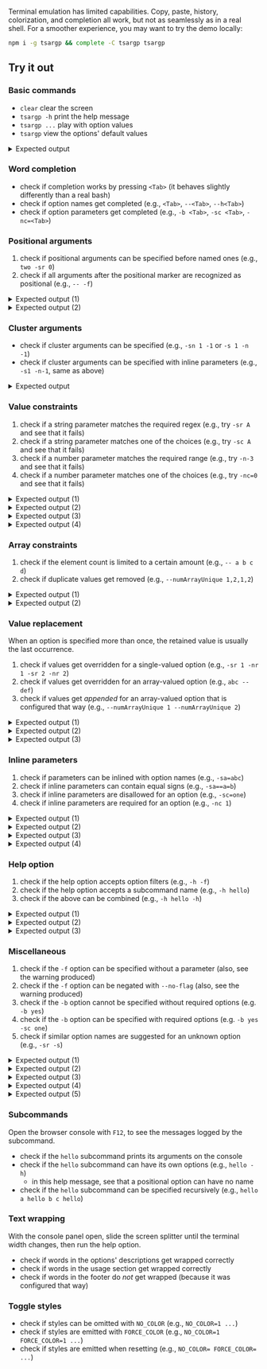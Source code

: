

<Demo />

<Callout type="info">

Terminal emulation has limited capabilities. Copy, paste, history, colorization, and completion all work, but not as seamlessly as in a real shell. For a smoother experience, you may want to try the demo locally:

```sh copy
npm i -g tsargp && complete -C tsargp tsargp
```

</Callout>

## Try it out

### Basic commands

- `clear` clear the screen
- `tsargp -h` print the help message
- `tsargp ...` play with option values
- `tsargp` view the options' default values

<details>
  <summary>Expected output</summary>
{/* cSpell:disable */}

```ansi
{
  [0mboolean[2m:[0m [0m[33mfalse[0m[0m[2m,[0m
  [0mstrRegex[2m:[0m [0m[32m[0m[32m"123456789"[0m[0m[0m[2m,[0m
  [0mnumRange[2m:[0m [0m[33m-1.23[0m[0m[2m,[0m
  [0mstrArray[2m:[0m [ [0m[32m"one"[0m[0m ][0m[2m,[0m
  [0mnumArray[2m:[0m [ [0m[33m1[0m[0m[2m,[0m [0m[33m2[0m ][0m[2m,[0m
}
```

{/* cSpell:enable */}

</details>

### Word completion

- check if completion works by pressing `<Tab>` (it behaves slightly differently than a real bash)
- check if option names get completed (e.g., `<Tab>`, `--<Tab>`, `--h<Tab>`)
- check if option parameters get completed (e.g., `-b <Tab>`, `-sc <Tab>`, `-nc=<Tab>`)

### Positional arguments

1. check if positional arguments can be specified before named ones (e.g., `two -sr 0`)
2. check if all arguments after the positional marker are recognized as positional (e.g., `-- -f`)

<details>
  <summary>Expected output (1)</summary>
{/* cSpell:disable */}

```ansi
{
  [90m...[0m
  [0mstrRegex[2m:[0m [0m[32m[0m[32m"0"[0m[0m[0m[2m,[0m
  [0mstrArrayLimit[2m:[0m [ [0m[32m"two"[0m[0m ][0m[2m,[0m
  [90m...[0m
}
```

{/* cSpell:enable */}

</details>
<details>
  <summary>Expected output (2)</summary>
{/* cSpell:disable */}

```ansi
{
  [90m...[0m
  [0mstrArrayLimit[2m:[0m [ [0m[32m"-f"[0m[0m ][0m[2m,[0m
  [90m...[0m
}
```

{/* cSpell:enable */}

</details>

### Cluster arguments

- check if cluster arguments can be specified (e.g., `-sn 1 -1` or `-s 1 -n -1`)
- check if cluster arguments can be specified with inline parameters (e.g., `-s1 -n-1`, same as above)

<details>
  <summary>Expected output</summary>
{/* cSpell:disable */}

```ansi
{
  [0mstrRegex[2m:[0m [0m[32m[0m[32m"1"[0m[0m[0m[2m,[0m
  [0mnumRange[2m:[0m [0m[33m-1[0m[0m[2m,[0m
}
```

{/* cSpell:enable */}

</details>

### Value constraints

1. check if a string parameter matches the required regex (e.g., try `-sr A` and see that it fails)
2. check if a string parameter matches one of the choices (e.g., try `-sc A` and see that it fails)
3. check if a number parameter matches the required range (e.g., try `-n-3` and see that it fails)
4. check if a number parameter matches one of the choices (e.g., try `-nc=0` and see that it fails)

<details>
  <summary>Expected output (1)</summary>
{/* cSpell:disable */}

```ansi
[0m[31m[39mInvalid parameter to [35m-sr[0m[39m: [32m'A'[0m[39m. Value must match the regex [31m/^\d+$/[0m[39m.
```

{/* cSpell:enable */}

</details>
<details>
  <summary>Expected output (2)</summary>
{/* cSpell:disable */}

```ansi
[0m[31m[39mInvalid parameter to [35m-sc[0m[39m: [32m'A'[0m[39m. Value must be one of: [32m'one'[0m[39m, [32m'two'[0m[39m.
```

{/* cSpell:enable */}

</details>
<details>
  <summary>Expected output (3)</summary>
{/* cSpell:disable */}

```ansi
[0m[31m[39mInvalid parameter to [35m-nr[0m[39m: [32m'-3'[0m[39m. Value must be within the range [[33m-2[0m[39m, [33mInfinity[0m[39m].
```

{/* cSpell:enable */}

</details>
<details>
  <summary>Expected output (4)</summary>
{/* cSpell:disable */}

```ansi
[0m[31m[39mInvalid parameter to [35m-nc[0m[39m: [32m'0'[0m[39m. Value must be one of: [32m'1'[0m[39m, [32m'2'[0m[39m.
```

{/* cSpell:enable */}

</details>

### Array constraints

1. check if the element count is limited to a certain amount (e.g., `-- a b c d`)
2. check if duplicate values get removed (e.g., `--numArrayUnique 1,2,1,2`)

<details>
  <summary>Expected output (1)</summary>
{/* cSpell:disable */}

```ansi
[0m[31m[39mOption [35m--strArrayLimit[0m[39m has too many values: [33m4[0m[39m. Should have at most [33m3[0m[39m.[0m[0m
```

{/* cSpell:enable */}

</details>
<details>
  <summary>Expected output (2)</summary>
{/* cSpell:disable */}

```ansi
{
  [90m...[0m
  [0mnumArrayUnique[2m:[0m [ [0m[33m1[0m[0m[2m,[0m [0m[33m2[0m ][0m[2m,[0m
  [90m...[0m
}
```

{/* cSpell:enable */}

</details>

### Value replacement

When an option is specified more than once, the retained value is usually the last occurrence.

1. check if values get overridden for a single-valued option (e.g., `-sr 1 -nr 1 -sr 2 -nr 2`)
2. check if values get overridden for an array-valued option (e.g., `abc -- def`)
3. check if values get _appended_ for an array-valued option that is configured that way (e.g., `--numArrayUnique 1 --numArrayUnique 2`)

<details>
  <summary>Expected output (1)</summary>
{/* cSpell:disable */}

```ansi
{
  [90m...[0m
  [0mstrRegex[2m:[0m [0m[32m[0m[32m"2"[0m[0m[0m[2m,[0m
  [0mnumRange[2m:[0m [0m[33m2[0m[0m[2m,[0m
  [90m...[0m
}
```

{/* cSpell:enable */}

</details>
<details>
  <summary>Expected output (2)</summary>
{/* cSpell:disable */}

```ansi
{
  [90m...[0m
  [0mstrArrayLimit[2m:[0m [ [0m[32m"def"[0m[0m ][0m[2m,[0m
  [90m...[0m
}
```

{/* cSpell:enable */}

</details>
<details>
  <summary>Expected output (3)</summary>
{/* cSpell:disable */}

```ansi
{
  [90m...[0m
  [0mnumArrayUnique[2m:[0m [ [0m[33m1[0m[0m[2m,[0m [0m[33m2[0m ][0m[2m,[0m
  [90m...[0m
}
```

{/* cSpell:enable */}

</details>

### Inline parameters

1. check if parameters can be inlined with option names (e.g., `-sa=abc`)
2. check if inline parameters can contain equal signs (e.g., `-sa==a=b`)
3. check if inline parameters are disallowed for an option (e.g., `-sc=one`)
4. check if inline parameters are required for an option (e.g., `-nc 1`)

<details>
  <summary>Expected output (1)</summary>
{/* cSpell:disable */}

```ansi
{
  [90m...[0m
  [0mstrArray[2m:[0m [ [0m[32m"abc"[0m[0m ][0m[2m,[0m
  [90m...[0m
}
```

{/* cSpell:enable */}

</details>
<details>
  <summary>Expected output (2)</summary>
{/* cSpell:disable */}

```ansi
{
  [90m...[0m
  [0mstrArray[2m:[0m [ [0m[32m"=a=b"[0m[0m ][0m[2m,[0m
  [90m...[0m
}
```

{/* cSpell:enable */}

</details>
<details>
  <summary>Expected output (3)</summary>
{/* cSpell:disable */}

```ansi
[0m[31m[39mOption [35m-sc[0m[39m does not accept inline parameters.
```

{/* cSpell:enable */}

</details>
<details>
  <summary>Expected output (4)</summary>
{/* cSpell:disable */}

```ansi
[0m[31m[39mOption [35m-nc[0m[39m requires an inline parameter.
```

{/* cSpell:enable */}

</details>

### Help option

1. check if the help option accepts option filters (e.g., `-h -f`)
2. check if the help option accepts a subcommand name (e.g., `-h hello`)
3. check if the above can be combined (e.g., `-h hello -h`)

<details>
  <summary>Expected output (1)</summary>
{/* cSpell:disable */}

```ansi
[1mArgument parser for TypeScript.[0m

  [39m[38;5;138m-f[0m[39m, [38;5;138m--no-flag[0m[39m       [3;9m[39mA flag option. Deprecated for [39msome reason.[0m

[1mUsage:[0m
  [39mdemo.js[0m [[39m([35m-f[0m[39m|[35m--no-flag[0m[39m)][0m

[90m...[0m
```

{/* cSpell:enable */}

</details>
<details>
  <summary>Expected output (2)</summary>
{/* cSpell:disable */}

```ansi
[1mUsage:[0m

  [39mdemo.js[0m [[39m[90m<param>...[0m[39m] [([35m-h[0m[39m|[35m--help[0m[39m)] [[35mhello[0m[39m [90m...[0m[39m][0m

[1mArguments:[0m

  [39m[90m<param>...[0m[39m              [39mAccepts multiple parameters. Accepts positional arguments. Reads data from
                          standard input. Defaults to [[32m'world'[0m[39m].[0m

[90m...[0m
```

{/* cSpell:enable */}

</details>
<details>
  <summary>Expected output (3)</summary>
{/* cSpell:disable */}

```ansi
[1mUsage:[0m

  [39mdemo.js[0m [[39m([35m-h[0m[39m|[35m--help[0m[39m)][0m

[1mOptions:[0m

  [39m[35m-h[0m[39m, [35m--help[0m[39m    [39m[39mThe help option for the hello command. Prints this help message. Uses the remaining
                arguments as option filter.[0m
```

{/* cSpell:enable */}

</details>

### Miscellaneous

1. check if the `-f` option can be specified without a parameter (also, see the warning produced)
2. check if the `-f` option can be negated with `--no-flag` (also, see the warning produced)
3. check if the `-b` option cannot be specified without required options (e.g. `-b yes`)
4. check if the `-b` option can be specified with required options (e.g. `-b yes -sc one`)
5. check if similar option names are suggested for an unknown option (e.g., `-sr -s`)

<details>
  <summary>Expected output (1)</summary>
{/* cSpell:disable */}

```ansi
[0m[31m[39mOption [35m-f[0m[39m is deprecated and may be removed in future releases.
[0m
{
  [0mflag[2m:[0m [0m[33mtrue[0m[0m[2m,[0m
  [90m...[0m
}
```

{/* cSpell:enable */}

</details>
<details>
  <summary>Expected output (2)</summary>
{/* cSpell:disable */}

```ansi
[0m[31m[39mOption [35m--no-flag[0m[39m is deprecated and may be removed in future releases.
[0m
{
  [0mflag[2m:[0m [0m[33mfalse[0m[0m[2m,[0m
  [90m...[0m
}
```

{/* cSpell:enable */}

</details>
<details>
  <summary>Expected output (3)</summary>
{/* cSpell:disable */}

```ansi
[0m[31m[39mOption [35m-b[0m[39m requires [39m([35m-sc[0m[39m or [35m-sa[0m[39m == [[32m'a'[0m[39m, [32m'b'[0m[39m]).
```

{/* cSpell:enable */}

</details>
<details>
  <summary>Expected output (4)</summary>
{/* cSpell:disable */}

```ansi
{
  [90m...[0m
  [0mboolean[2m:[0m [0m[33mtrue[0m[0m[2m,[0m
  [0mstrChoice[2m:[0m [0m[32m[0m[32m"one"[0m[0m[0m[2m,[0m
  [90m...[0m
}
```

{/* cSpell:enable */}

</details>
<details>
  <summary>Expected output (5)</summary>
{/* cSpell:disable */}

```ansi
[0m[31m[39mUnknown option [35m-s[0m[39m. Similar names are: [35m-sr[0m[39m, [35m-sc[0m[39m, [35m-sa[0m[39m.
```

{/* cSpell:enable */}

</details>

### Subcommands

Open the browser console with `F12`, to see the messages logged by the subcommand.

- check if the `hello` subcommand prints its arguments on the console
- check if the `hello` subcommand can have its own options (e.g., `hello -h`)
  - in this help message, see that a positional option can have no name
- check if the `hello` subcommand can be specified recursively (e.g., `hello a hello b c hello`)

### Text wrapping

With the console panel open, slide the screen splitter until the terminal width changes, then run the help option.

- check if words in the options' descriptions get wrapped correctly
- check if words in the usage section get wrapped correctly
- check if words in the footer do _not_ get wrapped (because it was configured that way)

### Toggle styles

- check if styles can be omitted with `NO_COLOR` (e.g., `NO_COLOR=1 ...`)
- check if styles are emitted with `FORCE_COLOR` (e.g., `NO_COLOR=1 FORCE_COLOR=1 ...`)
- check if styles are emitted when resetting (e.g., `NO_COLOR= FORCE_COLOR= ...`)

